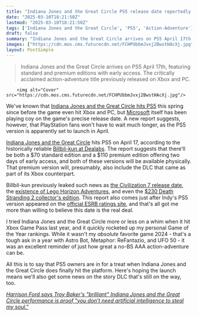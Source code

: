 ```yaml
---
title: "Indiana Jones and the Great Circle PS5 release date reportedly set for April after ESRB leak"
date: "2025-03-10T18:21:50Z"
lastmod: "2025-03-10T18:21:50Z"
tags: ['Indiana Jones and the Great Circle', 'PS5', 'Action-Adventure']
draft: false
summary: "Indiana Jones and the Great Circle arrives on PS5 April 17th, featuring standard and premium editions with early access.  The critically acclaimed action-adventure title previously released on Xbox and PC."
images: ["https://cdn.mos.cms.futurecdn.net/FCHPUbbmJvxj2BwstHAcXj.jpg"]
layout: PostSimple
---
```

> Indiana Jones and the Great Circle arrives on PS5 April 17th, featuring standard and premium editions with early access.  The critically acclaimed action-adventure title previously released on Xbox and PC.


        <img alt="Cover" src="https://cdn.mos.cms.futurecdn.net/FCHPUbbmJvxj2BwstHAcXj.jpg"/>
        
We've known that [Indiana Jones and the Great Circle hits PS5](https://www.gamesradar.com/games/action/indiana-jones-game-ps5/) this spring since before the game even hit Xbox and PC, but [Microsoft](https://www.gamesradar.com/tag/microsoft/) itself has been playing coy on the game's precise release date. A new report suggests, however, that PlayStation fans won't have to wait much longer, as the PS5 version is apparently set to launch in April.

[Indiana Jones and the Great Circle](https://www.gamesradar.com/indiana-jones-game-bethesda-guide/) hits PS5 on April 17, according to the historically reliable [Billbil-kun at Dealabs](https://www.dealabs.com/magazine/voici-les-dates-de-sortie-de-indiana-jones-et-le-cercle-ancien-sur-ps5-60055). The report suggests that there'll be both a $70 standard edition and a $110 premium edition offering two days of early access, and both of these versions will be available physically. That premium version will, presumably, also include the DLC that came as part of its Xbox counterpart.

Billbil-kun previously leaked such news as [the Civilization 7 release date](https://www.gamesradar.com/games/strategy/civilization-7-leak-release-date/), the [existence of Lego Horizon Adventures](https://www.gamesradar.com/games/horizon/the-horizon-series-is-reportedly-getting-a-lego-game-spin-off-and-its-coming-to-both-ps5-and-pc-on-day-1/), and even the [$230 Death Stranding 2 collector's edition](https://www.gamesradar.com/games/action/death-stranding-2-pre-orders-are-estimated-to-go-live-this-month-and-will-reportedly-include-a-usd230-collectors-edition-that-i-pray-doesnt-come-with-another-creepy-baby-statue/). This report also comes just after Indy's PS5 version appeared on the [official ESRB ratings site](https://www.esrb.org/ratings/40439/indiana-jones-and-the-great-circle/), and that's all got me more than willing to believe this date is the real deal.

I tried Indiana Jones and the Great Circle more or less on a whim when it hit Xbox Game Pass last year, and it quickly rocketed up my personal Game of the Year rankings. While it wasn't my *absolute* favorite game 2024 - that's a tough ask in a year with Astro Bot, Metaphor: ReFantazio, and UFO 50 - it was an excellent reminder of just how great a no-BS AAA action-adventure can be.

All this is to say that PS5 owners are in for a treat when Indiana Jones and the Great Circle does finally hit the platform. Here's hoping the launch means we'll also get some news on the story DLC that's still on the way, too.

[<em>Harrison Ford says Troy Baker's "brilliant" Indiana Jones and the Great Circle performance is proof "you don’t need artificial intelligence to steal my soul."</em>](https://www.gamesradar.com/games/action/harrison-ford-says-troy-bakers-brilliant-indiana-jones-and-the-great-circle-performance-is-proof-you-dont-need-artificial-intelligence-to-steal-my-soul/)
        